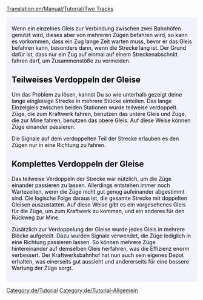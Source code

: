 [[Translation:en/Manual/Tutorial/Two Tracks]]

{{en/Tabs|2|2
|de/Manual/Tutorial/Zwei Bahnsteige|1. Zwei Bahnsteige<!--
-->|de/Manual/Tutorial/Zwei Gleise|2. Zwei Gleise}}
<div style="padding:.5em 1em 1em 1em; border-top:none; background-color:#f1f2fe; color:#000;">
{{de/Tutorial}}
Wenn ein einzelnes Gleis zur Verbindung zwischen zwei Bahnhöfen genutzt wird, dieses aber von mehreren Zügen befahren wird, so kann es vorkommen, dass ein Zug lange Zeit warten muss, bevor er das Gleis befahren kann, besonders dann, wenn die Strecke lang ist. Der Grund dafür ist, dass nur ein Zug auf einmal auf einem Streckenabschnitt fahren darf, um Zusammenstöße zu vermeiden.

== Teilweises Verdoppeln der Gleise ==
Um das Problem zu lösen, kannst Du so wie unterhalb gezeigt deine lange eingleisige Strecke in mehrere Stücke einteilen.
{{en/Phototable|[[File:en/PartlyDoubleTracks.png|400px]]|Teilweise Verdoppelung der Gleise.|none}}
Das lange Einzelgleis zwischen beiden Stationen wurde teilweise verdoppelt. Züge, die zum Kraftwerk fahren, benutzen das untere Gleis und Züge, die zur Mine fahren, benutzen das obere Gleis. Auf diese Weise können Züge einander passieren.

Die Signale auf dem verdoppelten Teil der Strecke erlauben es den Zügen nur in eine Richtung zu fahren.

== Komplettes Verdoppeln der Gleise ==
Das teilweise Verdoppeln der Strecke war nützlich, um die Züge einander passieren zu lassen. Allerdings entstehen immer noch Wartezeiten, wenn die Züge nicht gut genug aufeinander abgestimmt sind. Die logische Folge daraus ist, die gesamte Strecke mit doppelten Gleisen auszustatten.
{{en/Phototable|[[File:en/FullyDoubleTracks.png|400px]]|Die komplette Strecke wurde mit doppelten Gleisen ausgebaut.|none}}
Auf diese Weise gibt es ein vorgesehenes Gleis für die Züge, um zum Kraftwerk zu kommen, und ein anderes für den Rückweg zur Mine.

Zusätzlich zur Verdoppelung der Gleise wurde jedes Gleis in mehrere Blöcke aufgeteilt. Dazu wurden Signale verwendet, die Züge lediglich in eine Richtung passieren lassen. So können mehrere Züge hintereinander auf demselben Gleis herfahren, was die Effizienz enorm verbessert. Der Kraftwerksbahnhof hat nun auch sein eigenes Depot erhalten, was einerseits gut aussieht und andererseits für eine bessere Wartung der Züge sorgt.
</div>

[[Category:de/Tutorial]]
[[Category:de/Tutorial-Allgemein]]